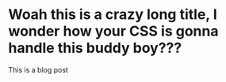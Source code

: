 # Woah this is a crazy long title, I wonder how your CSS is gonna handle this buddy boy???

This is a blog post
